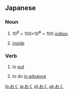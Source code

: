 ==Japanese==
===Noun===
{{ja-noun|h|rom=oku}}

# {{ja-def|億}} 10<sup>8</sup> = 100×10<big>⁶</big> = 100 [[million]]
# {{ja-def|奥}} [[inside]]

===Verb===
{{ja-verb|h|rom=oku}}
# {{ja-def|置く}} to [[put]]
# {{context|following a て-form verb}} to do [[in advance]]

[[lo:おく]]
[[ja:おく]]
[[pl:おく]]
[[uk:おく]]